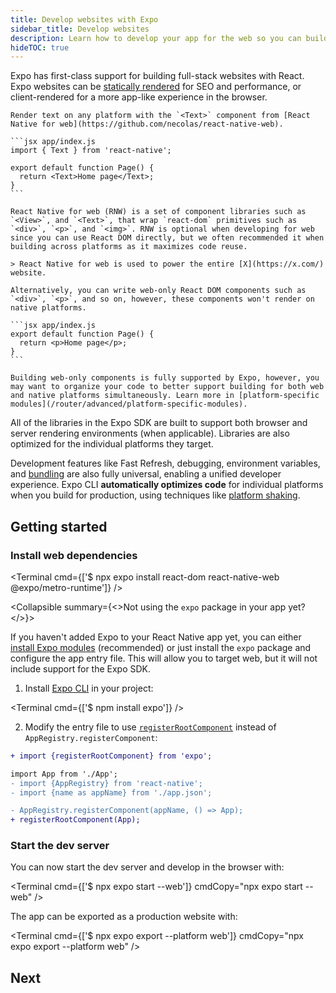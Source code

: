 ```yaml
---
title: Develop websites with Expo
sidebar_title: Develop websites
description: Learn how to develop your app for the web so you can build a universal app.
hideTOC: true
---
```




Expo has first-class support for building full-stack websites with React. Expo websites can be [statically rendered](/router/reference/static-rendering) for SEO and performance, or client-rendered for a more app-like experience in the browser.

<Tabs>

<Tab label="Universal">

    Render text on any platform with the `<Text>` component from [React Native for web](https://github.com/necolas/react-native-web).

    ```jsx app/index.js
    import { Text } from 'react-native';

    export default function Page() {
      return <Text>Home page</Text>;
    }
    ```

    React Native for web (RNW) is a set of component libraries such as `<View>`, and `<Text>`, that wrap `react-dom` primitives such as `<div>`, `<p>`, and `<img>`. RNW is optional when developing for web since you can use React DOM directly, but we often recommended it when building across platforms as it maximizes code reuse.

    > React Native for web is used to power the entire [X](https://x.com/) website.

</Tab>

<Tab label="Web-only">

    Alternatively, you can write web-only React DOM components such as `<div>`, `<p>`, and so on, however, these components won't render on native platforms.

    ```jsx app/index.js
    export default function Page() {
      return <p>Home page</p>;
    }
    ```

    Building web-only components is fully supported by Expo, however, you may want to organize your code to better support building for both web and native platforms simultaneously. Learn more in [platform-specific modules](/router/advanced/platform-specific-modules).

</Tab>

</Tabs>

All of the libraries in the Expo SDK are built to support both browser and server rendering environments (when applicable). Libraries are also optimized for the individual platforms they target.

Development features like Fast Refresh, debugging, environment variables, and [bundling](/guides/customizing-metro) are also fully universal, enabling a unified developer experience. Expo CLI **automatically optimizes code** for individual platforms when you build for production, using techniques like [platform shaking](/guides/tree-shaking#platform-shaking).

## Getting started

### Install web dependencies

<Terminal cmd={['$ npx expo install react-dom react-native-web @expo/metro-runtime']} />

<Collapsible summary={<>Not using the <CODE>expo</CODE> package in your app yet?</>}>

If you haven't added Expo to your React Native app yet, you can either [install Expo modules](/bare/installing-expo-modules/) (recommended) or just install the `expo` package and configure the app entry file. This will allow you to target web, but it will not include support for the Expo SDK.

1. Install [Expo CLI](/more/expo-cli/) in your project:

<Terminal cmd={['$ npm install expo']} />

2. Modify the entry file to use [`registerRootComponent`](/versions/latest/sdk/register-root-component#registerrootcomponentcomponent) instead of `AppRegistry.registerComponent`:

```diff
+ import {registerRootComponent} from 'expo';

import App from './App';
- import {AppRegistry} from 'react-native';
- import {name as appName} from './app.json';

- AppRegistry.registerComponent(appName, () => App);
+ registerRootComponent(App);
```

</Collapsible>

### Start the dev server

You can now start the dev server and develop in the browser with:

<Terminal cmd={['$ npx expo start --web']} cmdCopy="npx expo start --web" />

The app can be exported as a production website with:

<Terminal cmd={['$ npx expo export --platform web']} cmdCopy="npx expo export --platform web" />

## Next

<BoxLink
  title="File-based routing"
  description="Build routes and navigation with Expo Router."
  href="/router/introduction"
  Icon={RouterLogo}
/>

<BoxLink
  title="Static rendering and SEO"
  description="Render your website as static HTML with Expo Router to improve SEO and performance."
  href="/router/reference/static-rendering"
  Icon={RouterLogo}
/>

<BoxLink
  title="Deploy instantly with EAS Hosting"
  description="EAS Hosting is the best way to deploy your Expo Router and React Native web apps with support for custom domains, SSL, and more."
  href="/eas/hosting/get-started"
  Icon={Cloud01Icon}
/>

<BoxLink
  title="Customizing the JavaScript bundler"
  description="Customize Metro bundler for your project."
  href="/guides/customizing-metro"
  Icon={BookOpen02Icon}
/>
